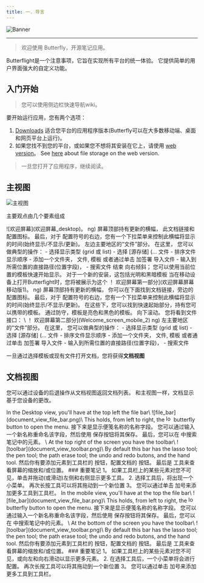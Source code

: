 ```yaml
---
title: 一. 导言
---
```



![Banner](/img/banner.png)

---

> 欢迎使用 Butterfly，开源笔记应用。

Butterflight是一个注意事项，它旨在实现所有平台的统一体验。 它提供简单的用户界面强大的自定义功能。

## 入门开始

> 您可以使用侧边栏快速导航wiki。

要开始运行应用，您有两个选项：

1. [Downloads](/downloads) 适合您平台的应用程序版本(Butterfly可以在大多数移动端、桌面和网页平台上运行)。
2. 如果您找不到您的平台，或如果您不想将其安装在它上，请使用 [web version](https://web.butterfly.linwood.dev)。 See [here](storage#web) about file storage on the web version.

> 一旦您打开了应用程序，继续阅读。

## 主视图

![主视图](main.png)

主要观点由几个要素组成

<Tabs syncKey="platform">
    <TabItem label="Desktop">
        ![欢迎屏幕](欢迎屏幕_desktop)。 ng)
        屏幕顶部持有更新的横幅， 此文档链接和 <Gear className="inline-icon"/> 配置图标。 最后，对于 <Gear className="inline-icon"/> 配置符号的右边，您有一个下拉菜单来控制此横幅将显示的时间(始终显示/不显示/更新)。
        左边主要地区的“文件”部分。 在这里， 您可以做典型的操作：
        - 选择显示类型 (grid 或 list)
        - 选择 [源存储] (... 文件
        - 排序文件显示顺序
        - 添加一个文件夹， 文件, 模板 或者通过单击 <Plus className="inline-icon"/> 加签署
        导入文件 - 输入到所需位置的直接路径(位置字段)，
        - 搜索文件
        结束 向右倾斜； 您可以使用当前位置的模板快速开始显示。 对于一个新的安装，这包括光明和黑暗模板
    </TabItem>
    <TabItem label="Mobile">
        当在移动设备上打开Butterfight时，您将被展示为这个
        ！ 欢迎屏幕第一部分](欢迎屏幕屏幕移动版1)。 ng)
        屏幕顶部持有更新的横幅， 你可以在下面找到文档链接，旁边的 <Gear className="inline-icon"/> 配置图标。 最后，对于 <Gear className="inline-icon"/> 配置符号的右边，您有一个下拉菜单来控制此横幅将显示的时间(始终显示/不显示/更新)。
        在这些下，您可以找到快速起始部分，持有您可以携带的模板。 通过防守，模板是亮色和黑色的模板。
        向下滚动。 您将看到文件接口：
        \
        ！ 欢迎屏幕第二部分](Welcome_screen_mobile_2) ng)  
        左主要地区的“文件”部分。 在这里， 您可以做典型的操作：
        - 选择显示类型 (grid 或 list)
        - 选择 [源存储] (... 文件
        - 排序文件显示顺序
        - 添加一个文件夹， 文件, 模板 或者通过单击 <Plus className="inline-icon"/> 加签署
        导入文件 - 输入到所需位置的直接路径(位置字段)，
        - 搜索文件
 </TabItem>
</Tabs>

一旦通过选择模板或现有文件打开文档，您将获得**文档视图**

## 文档视图

您可以通过设备的后退操作从文档视图返回文档列表。 和主视图一样，文档显示基于您设备的更改。

<Tabs syncKey="platform">
    <TabItem label="Desktop">
  In the Desktop view, you'll have at the top left the file bar\
  ![file_bar](document_view_file_bar.png)\
  This holds, from left to right, the <img alt="logo" src={logo.src} className="inline-icon" width="16"/> butterfly button to open the menu. 接下来是显示便笺名称的名称字段。 您可以通过输入一个新名称重命名该字段，然后使用 <FloppyDisk className="inline-icon"/> 保存按钮将其保存。 最后，您可以在 <MagnifyingGlass className="inline-icon"/> 中搜索笔记中的元素。
  \
  At the top right of the screen you have the toolbar\
  ![toolbar](document_view_toolbar.png)\
  By default this bar has the <ScribbleLoop className="inline-icon"/> lasso tool; the <Pen className="inline-icon"/> pen tool; the <Path className="inline-icon"/> path erase tool; the <ArrowCounterClockwise className="inline-icon"/> undo and <ArrowClockwise className="inline-icon"/> redo butons, and the <Hand className="inline-icon"/> hand tool. 然后你有要添加元素到工具栏的 <Plus className="inline-icon"/> 按钮，配置文档的 <Wrench className="inline-icon"/> 按钮。 最后是 <Lock className="inline-icon"/> 工具来查看屏幕的缩放和/或位置。
  ### 重要笔记
  1。 如果工具栏上的某些元素对您不可见，单击并拖动(或滑动)左侧和右侧显示更多工具。
  2. 选择工具后，将出现一个小菜单。 再次长按工具可以将其拖动到一个新位置
  3。 您可以通过单击 <Plus className="inline-icon"/> 加号来添加更多工具到工具栏。
 </TabItem>
 <TabItem label="Mobile">
  In the mobile view, you'll have at the top the file bar\
     ![file_bar](document_view_file_bar.png)\
  This holds, from left to right, the <img alt="logo" src={logo.src} class="inline-icon" width="16"/> butterfly button to open the menu. 接下来是显示便笺名称的名称字段。 您可以通过输入一个新名称重命名该字段，然后使用 <FloppyDisk className="inline-icon"/> 保存按钮将其保存。 最后，您可以在 <MagnifyingGlass className="inline-icon"/> 中搜索笔记中的元素。
  \
  At the bottom of the screen you have the toolbar\
  ![toolbar](document_view_toolbar.png)\
  By default this bar has the <ScribbleLoop className="inline-icon"/> lasso tool; the <Pen className="inline-icon" /> pen tool; the <Path className="inline-icon"/> path erase tool; the <ArrowCounterClockwise className="inline-icon"/> undo and <ArrowClockwise className="inline-icon"/> redo butons, and the <Hand className="inline-icon"/> hand tool. 然后你有要添加元素到工具栏的 <Plus className="inline-icon"/> 按钮，配置文档的 <Wrench className="inline-icon"/> 按钮。 最后是 <Lock className="inline-icon"/> 工具来查看屏幕的缩放和/或位置。
  ### 重要笔记
  1。 如果工具栏上的某些元素对您不可见，或向左和向右滑动以显示更多元素。
  2. 在选择工具后，一个小菜单将会进行配置。 再次长按工具可以将其拖动到一个新位置
  3。 您可以通过单击 <Plus className="inline-icon"/> 加号来添加更多工具到工具栏。
 </TabItem>
</Tabs>
